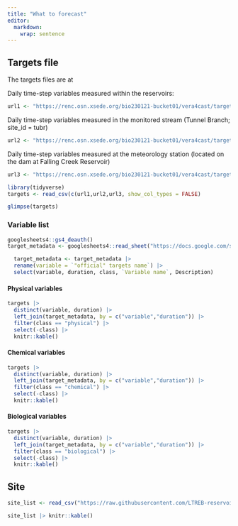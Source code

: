 ```yaml
---
title: "What to forecast"
editor: 
  markdown: 
    wrap: sentence
---
```


## Targets file

The targets files are at

Daily time-step variables measured within the reservoirs:
```r
url1 <- "https://renc.osn.xsede.org/bio230121-bucket01/vera4cast/targets/duration=P1D/daily-insitu-targets.csv.gz"
```

Daily time-step variables measured in the monitored stream (Tunnel Branch; site_id = tubr)
```r
url2 <- "https://renc.osn.xsede.org/bio230121-bucket01/vera4cast/targets/duration=P1D/daily-inflow-targets.csv.gz"
```

Daily time-step variables measured at the meteorology station (located on the dam at Falling Creek Reservoir)
```r
url3 <- "https://renc.osn.xsede.org/bio230121-bucket01/vera4cast/targets/duration=P1D/daily-inflow-targets.csv.gz"
```

```r
library(tidyverse)
targets <- read_csv(c(url1,url2,url3, show_col_types = FALSE)
```

```r
glimpse(targets)
```

### Variable list 

```r
googlesheets4::gs4_deauth()
target_metadata <- googlesheets4::read_sheet("https://docs.google.com/spreadsheets/d/1fOWo6zlcWA8F6PmRS9AD6n1pf-dTWSsmGKNpaX3yHNE/edit?usp=sharing")
```

```r
  target_metadata <- target_metadata |> 
  rename(variable = `"official" targets name`) |> 
  select(variable, duration, class, `Variable name`, Description)
```

#### Physical variables

```r
targets |> 
  distinct(variable, duration) |> 
  left_join(target_metadata, by = c("variable","duration")) |> 
  filter(class == "physical") |> 
  select(-class) |> 
  knitr::kable()
```
#### Chemical variables

```r
targets |> 
  distinct(variable, duration) |> 
  left_join(target_metadata, by = c("variable","duration")) |> 
  filter(class == "chemical") |> 
  select(-class) |> 
  knitr::kable()
```

#### Biological variables

```r
targets |> 
  distinct(variable, duration) |> 
  left_join(target_metadata, by = c("variable","duration")) |> 
  filter(class == "biological") |> 
  select(-class) |> 
  knitr::kable()
```

## Site
```r
site_list <- read_csv("https://raw.githubusercontent.com/LTREB-reservoirs/vera4cast/main/vera4cast_field_site_metadata.csv", show_col_types = FALSE)
```

```r
site_list |> knitr::kable()
```
